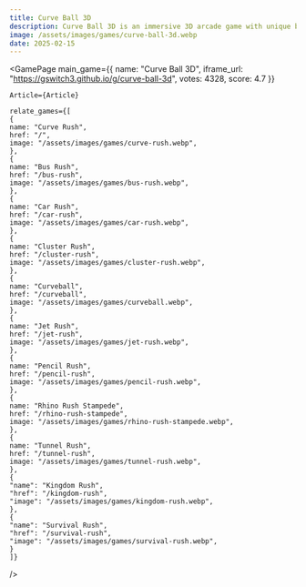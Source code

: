 ```yaml
---
title: Curve Ball 3D
description: Curve Ball 3D is an immersive 3D arcade game with unique ball spin mechanics. Learn about its gameplay, controls, features, strategies, and enjoy an engaging video demonstration.
image: /assets/images/games/curve-ball-3d.webp
date: 2025-02-15
---
```


  
<GamePage 
    main_game={{
    name: "Curve Ball 3D",
    iframe_url: "https://gswitch3.github.io/g/curve-ball-3d",
    votes: 4328,
    score: 4.7
}} 

    Article={Article}

    relate_games={[
    {
    name: "Curve Rush",
    href: "/",
    image: "/assets/images/games/curve-rush.webp",
    },
    {
    name: "Bus Rush",
    href: "/bus-rush",
    image: "/assets/images/games/bus-rush.webp",
    },
    {
    name: "Car Rush",
    href: "/car-rush",
    image: "/assets/images/games/car-rush.webp",
    },
    {
    name: "Cluster Rush",
    href: "/cluster-rush",
    image: "/assets/images/games/cluster-rush.webp",
    },
    {
    name: "Curveball",
    href: "/curveball",
    image: "/assets/images/games/curveball.webp",
    },
    {
    name: "Jet Rush",
    href: "/jet-rush",
    image: "/assets/images/games/jet-rush.webp",
    },
    {
    name: "Pencil Rush",
    href: "/pencil-rush",
    image: "/assets/images/games/pencil-rush.webp",
    },
    {
    name: "Rhino Rush Stampede",
    href: "/rhino-rush-stampede",
    image: "/assets/images/games/rhino-rush-stampede.webp",
    },
    {
    name: "Tunnel Rush",
    href: "/tunnel-rush",
    image: "/assets/images/games/tunnel-rush.webp",
    },
    {
    "name": "Kingdom Rush",
    "href": "/kingdom-rush",
    "image": "/assets/images/games/kingdom-rush.webp",
    },
    {
    "name": "Survival Rush",
    "href": "/survival-rush",
    "image": "/assets/images/games/survival-rush.webp",
    }
    ]}
 />